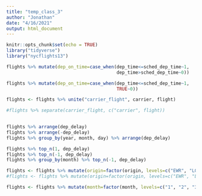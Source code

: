 ```yaml
---
title: "temp_class_3"
author: "Jonathan"
date: "4/16/2021"
output: html_document
---
```


```r
knitr::opts_chunk$set(echo = TRUE)
library("tidyverse")
library("nycflights13")
```

```r
flights %>% mutate(dep_on_time=case_when(dep_time<=sched_dep_time~1,
                                         dep_time>sched_dep_time~0))

flights %>% mutate(dep_on_time=case_when(dep_time<=sched_dep_time~1,
                                         TRUE~0))
```

```r
flights <- flights %>% unite("carrier_flight", carrier, flight)

#flights %>% separate(carrier_flight, c("carrier", flight))
                     
```

```r
flights %>% arrange(dep_delay)
flights %>% arrange(-dep_delay)
flights %>% group_by(year, month, day) %>% arrange(dep_delay)

flights %>% top_n(1, dep_delay)
flights %>% top_n(-1, dep_delay)
flights %>% group_by(month) %>% top_n(-1, dep_delay)
```

```r
flights <- flights %>% mutate(origin=factor(origin, levels=c("EWR", "LGA", "JFK")))
#flights <- flights %>% mutate(origin=factor(origin, levels=c("EWR", "LGA")))

flights <- flights %>% mutate(month=factor(month, levels=c("1", "2", "3")))
```

